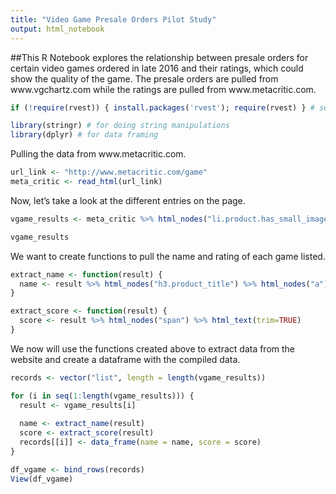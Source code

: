 ```yaml
---
title: "Video Game Presale Orders Pilot Study"
output: html_notebook
---
```


##This R Notebook explores the relationship between presale orders for certain video games ordered in late 2016 and their ratings, which could show the quality of the game. The presale orders are pulled from www.vgchartz.com while the ratings are pulled from www.metacritic.com.

```r
if (!require(rvest)) { install.packages('rvest'); require(rvest) } # see https://github.com/hadley/rvest

library(stringr) # for doing string manipulations
library(dplyr) # for data framing
```

Pulling the data from www.metacritic.com.
```r
url_link <- "http://www.metacritic.com/game"
meta_critic <- read_html(url_link)
```

Now, let's take a look at the different entries on the page.
```r
vgame_results <- meta_critic %>% html_nodes("li.product.has_small_image") %>% html_nodes("div.wrap.product_wrap") %>% html_nodes("div.product_basics.stats") %>% html_nodes("div.basic_stats.has_score") %>% html_nodes("div.main_stats")

vgame_results
```

We want to create functions to pull the name and rating of each game listed.

```r

extract_name <- function(result) {
  name <- result %>% html_nodes("h3.product_title") %>% html_nodes("a") %>% html_text(trim=TRUE)
}

extract_score <- function(result) {
  score <- result %>% html_nodes("span") %>% html_text(trim=TRUE)
}

```

We now will use the functions created above to extract data from the website and create a dataframe with the compiled data.

```r
records <- vector("list", length = length(vgame_results))

for (i in seq(1:length(vgame_results))) {
  result <- vgame_results[i]
  
  name <- extract_name(result)
  score <- extract_score(result)
  records[[i]] <- data_frame(name = name, score = score)
}

df_vgame <- bind_rows(records)
View(df_vgame)
```

